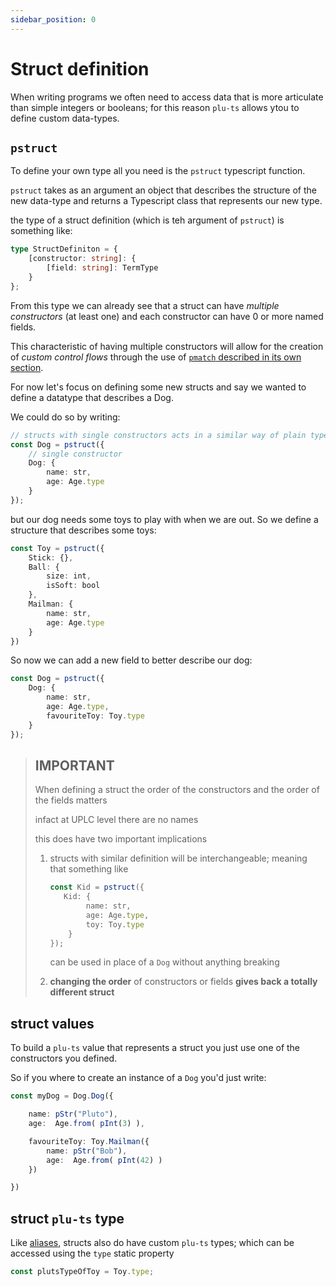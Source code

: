 ```yaml
---
sidebar_position: 0
---
```


# Struct definition

When writing programs we often need to access data that is more articulate than simple integers or booleans; for this reason `plu-ts` allows ytou to define custom data-types.

## `pstruct`

To define your own type all you need is the `pstruct` typescript function.

`pstruct` takes as an argument an object that describes the structure of the new data-type and returns a Typescript class that represents our new type.

the type of a struct definition (which is teh argument of `pstruct`) is something like:

```ts
type StructDefiniton = {
    [constructor: string]: {
        [field: string]: TermType
    }
};
```

From this type we can already see that a struct can have *multiple constructors* (at least one) and each constructor can have 0 or more named fields.

This characteristic of having multiple constructors will allow for the creation of *custom control flows* through the use of [`pmatch` described in its own section](../control_flow/pmatch.md).

For now let's focus on defining some new structs and say we wanted to define a datatype that describes a Dog.

We could do so by writing:
```ts
// structs with single constructors acts in a similar way of plain typescript object
const Dog = pstruct({
    // single constructor
    Dog: {
        name: str,
        age: Age.type
    }
});
```

but our dog needs some toys to play with when we are out. So we define a structure that describes some toys:

```ts
const Toy = pstruct({
    Stick: {},
    Ball: {
        size: int,
        isSoft: bool
    },
    Mailman: {
        name: str,
        age: Age.type
    }
})
```
So now we can add a new field to better describe our dog:
```ts
const Dog = pstruct({
    Dog: {
        name: str,
        age: Age.type,
        favouriteToy: Toy.type
    }
});
```

> ## IMPORTANT
>
> When defining a struct the order of the constructors and the order of the fields matters
>
> infact at UPLC level there are no names
>
> this does have two important implications
>
> 1) structs with similar definition will be interchangeable; meaning that something like
>       ```ts
>       const Kid = pstruct({
>          Kid: {
>               name: str,
>               age: Age.type,
>               toy: Toy.type
>           }
>       });
>       ```
>       can be used in place of a `Dog` without anything breaking
>
> 2) **changing the order** of constructors or fields **gives back a totally different struct**


## struct values

To build a `plu-ts` value that represents a struct you just use one of the constructors you defined.

So if you where to create an instance of a `Dog` you'd just write:
```ts
const myDog = Dog.Dog({

    name: pStr("Pluto"),
    age:  Age.from( pInt(3) ),

    favouriteToy: Toy.Mailman({
        name: pStr("Bob"),
        age:  Age.from( pInt(42) )
    })

})
```

## struct `plu-ts` type

Like [aliases](./aliases.md), structs also do have custom `plu-ts` types; which can be accessed using the `type` static property

```ts
const plutsTypeOfToy = Toy.type;
```